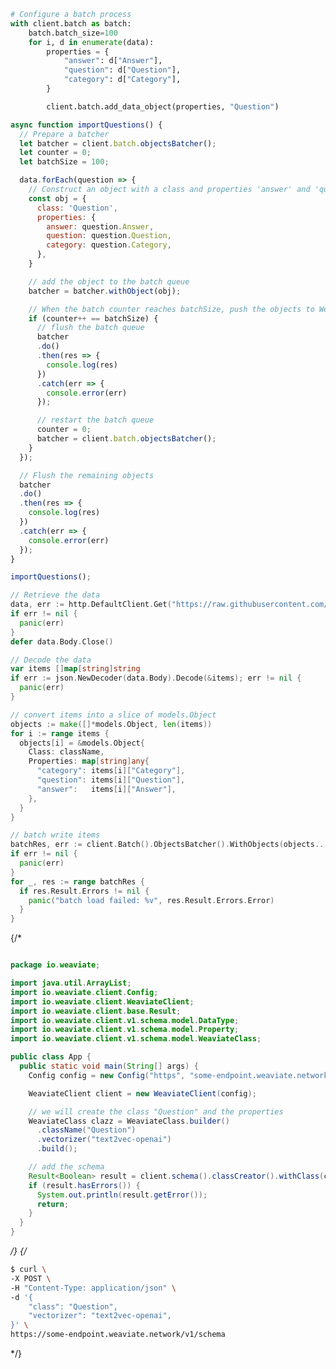 
<Tabs groupId="languages">
<TabItem value="py" label="Python">

```python
# Configure a batch process
with client.batch as batch:
    batch.batch_size=100
    for i, d in enumerate(data):
        properties = {
            "answer": d["Answer"],
            "question": d["Question"],
            "category": d["Category"],
        }

        client.batch.add_data_object(properties, "Question")
```

</TabItem>
<TabItem value="js" label="JavaScript">

```js
async function importQuestions() {
  // Prepare a batcher
  let batcher = client.batch.objectsBatcher();
  let counter = 0;
  let batchSize = 100;

  data.forEach(question => {
    // Construct an object with a class and properties 'answer' and 'question'
    const obj = {
      class: 'Question',
      properties: {
        answer: question.Answer,
        question: question.Question,
        category: question.Category,
      },
    }

    // add the object to the batch queue
    batcher = batcher.withObject(obj);

    // When the batch counter reaches batchSize, push the objects to Weaviate
    if (counter++ == batchSize) {
      // flush the batch queue
      batcher
      .do()
      .then(res => {
        console.log(res)
      })
      .catch(err => {
        console.error(err)
      });

      // restart the batch queue
      counter = 0;
      batcher = client.batch.objectsBatcher();
    }
  });

  // Flush the remaining objects
  batcher
  .do()
  .then(res => {
    console.log(res)
  })
  .catch(err => {
    console.error(err)
  });
}

importQuestions();
```

</TabItem>
<TabItem value="go" label="Go">

```go
// Retrieve the data
data, err := http.DefaultClient.Get("https://raw.githubusercontent.com/weaviate-tutorials/quickstart/main/data/jeopardy_tiny.json")
if err != nil {
  panic(err)
}
defer data.Body.Close()

// Decode the data
var items []map[string]string
if err := json.NewDecoder(data.Body).Decode(&items); err != nil {
  panic(err)
}

// convert items into a slice of models.Object
objects := make([]*models.Object, len(items))
for i := range items {
  objects[i] = &models.Object{
    Class: className,
    Properties: map[string]any{
      "category": items[i]["Category"],
      "question": items[i]["Question"],
      "answer":   items[i]["Answer"],
    },
  }
}

// batch write items
batchRes, err := client.Batch().ObjectsBatcher().WithObjects(objects...).Do(ctx)
if err != nil {
  panic(err)
}
for _, res := range batchRes {
  if res.Result.Errors != nil {
    panic("batch load failed: %v", res.Result.Errors.Error)
  }
}
```

</TabItem>
{/* <TabItem value="java" label="Java">

```java

package io.weaviate;

import java.util.ArrayList;
import io.weaviate.client.Config;
import io.weaviate.client.WeaviateClient;
import io.weaviate.client.base.Result;
import io.weaviate.client.v1.schema.model.DataType;
import io.weaviate.client.v1.schema.model.Property;
import io.weaviate.client.v1.schema.model.WeaviateClass;

public class App {
  public static void main(String[] args) {
    Config config = new Config("https", "some-endpoint.weaviate.network/");

    WeaviateClient client = new WeaviateClient(config);

    // we will create the class "Question" and the properties
    WeaviateClass clazz = WeaviateClass.builder()
      .className("Question")
      .vectorizer("text2vec-openai")
      .build();

    // add the schema
    Result<Boolean> result = client.schema().classCreator().withClass(clazz).run();
    if (result.hasErrors()) {
      System.out.println(result.getError());
      return;
    }
  }
}
```

</TabItem> */}
{/* <TabItem value="curl" label="Curl">

```bash
$ curl \
-X POST \
-H "Content-Type: application/json" \
-d '{
    "class": "Question",
    "vectorizer": "text2vec-openai",
}' \
https://some-endpoint.weaviate.network/v1/schema
```

</TabItem> */}
</Tabs>